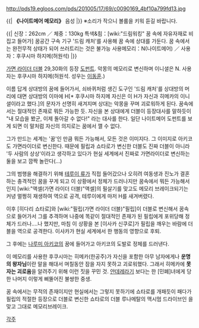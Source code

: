 http://pds19.egloos.com/pds/201005/17/69/c0090169_4bf10a799fd13.jpg

{{|
'''《나이트메어 메모리》''' 음성
{{{#!html
<object type="application/x-shockwave-flash" data="http://pds12.egloos.com/pds/200906/05/75/dewplayer-mini.swf?son=http://pds19.egloos.com/pds/201005/17/69/Nightmare.mp3" width="200" height="20"> <param name="movie" value="http://pds12.egloos.com/pds/200906/05/75/dewplayer-mini.swf?son=http://pds19.egloos.com/pds/201005/17/69/Nightmare.mp3" /> </object>}}}
|}}
※소리가 작으니 볼륨을 키워 듣길 바랍니다.

{{|
신장：262cm ／ 체중：130kg
특색&힘：[wiki:"드림워킹" 꿈 속에 자유자재로 비집고 들어가] 꿈공간 구속 기구 '드림 캐처'를 사용해 꿈 속에 상대를 가둔다. 꿈 속에서는 완전무적 상태가 되어 쓰러트리는 것은 불가능
사용메모리：N(나이트메어) ／ 사용자：후쿠시마 하지메(허원석)
|}}

[[가면 라이더 더블]] 29,30화의 등장 [[도펀트]].
악몽의 메모리로 변신하며 이니셜은 N. 사용자는 후쿠시마 하지메(허원석. 성우는 [[이동훈]].)

이름 답게 상대방의 꿈에 들어가서, 쇠바퀴처럼 생긴 도구인 '드림 캐처'를 상대방의 머리에 대면 상대방의 이마에 H[* 후쿠시마 하지메 자신은 이 H가 자신과 히메카의 이니셜이라고 했다.]의 문자가 선명히 새겨지며 상대는 악몽을 꾸며 괴로워하게 된다. 꿈속에서는 절대적인 존재로 뭐든 가능한 듯. 자신을 본 상대에게 더블이 등장대사를 말하듯이 "내 모습을 봤군, 이제 돌아갈 수 없다!" 라는 대사를 한다. 일단 나이트메어 도펀트를 보게 되면 이 말처럼 자신의 의지로는 꿈에서 깰 수 없다.

그가 만드는 세계는 '꿈'인 만큼 뭐든 가능해서, 모든 것은 이미지다. 그 이미지로 아키코도 가면라이더로 변신한다. 때문에 필립과 쇼타로가 변신한 더블도 진짜 더블이 아니라 '두 사람의 상상'이라고 생각하고 있다가 현실 세계에서 진짜로 가면라이더로 변신하는 둘을 보고 깜짝 놀란다(...)

그의 범행을 해결하기 위해 [[테루이 류]]가 직접 들어갔으나 오히려 여동생과 진노가 결혼하는 충격적인 꿈을 꾸게 되고 이 상황에서 정체가 드러나지만 꿈속에서 뭐든 가능해서인지 [wiki:"액셀(가면 라이더 더블)"액셀]의 필살기를 맞고도 메모리 브레이크되기는 커녕 멀쩡히 재생하여 역으로 공격, 테루이에게 마저 H를 새겨버렸다.

이후 [히다리 쇼타로]와 [wiki:"필립(가면 라이더 더블)"필립]이 더블로 변신해서 꿈속으로 들어가서 그를 추격하며 나중에 똑같이 절대적인 존재가 된 필립에게 포위당해 정체가 드러나....나 했지만, 마침 이 상황을 본 [이사카 신쿠로]가 필립을 깨우는 바람에 더블을 역으로 공격한다. 이사카가 현실 세계에서 한 행동의 영향으로 후퇴. 

그 후에는 [[나루미 아키코]]의 꿈에 들어가고 아키코의 도발로 정체를 드러낸다.

이 메모리를 사용한 후쿠시마는 히메카(한공주)가 자신을 포함한 아무 남자에게나 '''운명의 왕자님'''이란 말을 해대서 며칠동안 잠을 자지 못하고 괴로워했다. 그래서 히메카에 '''못 자는 괴로움'''을 알려주기 위해 이런 짓을 꾸민 것. [[얀데레]]라기 보다는 한 [민폐]녀에게 당한 나머지 이렇게 삐뚤어진 불쌍한 중생.

꿈 속에서는 무적의 존재이지만 현실에서는 그렇지 못하기에 쇼타로를 개패듯이 패다가 필립의 적절한 등장으로 더블로 변신한 쇼타로의 더블 루나메탈의 맥시멈 드라이브인 <Metal Illusion>을 맞고 그대로 메모리브레이크. 

[[각주]]
